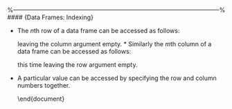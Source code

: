 
%------------------------------------------------------------------------------------------------------%
#### {Data Frames: Indexing}


* The $n$th row of a data frame can be accessed as follows:
\begin{verbatim}
> framename[n,]
\end{verbatim}
leaving the column argument empty. * Similarly the $m$th
column of a data frame can be accessed as follows:
\begin{verbatim}
> framename[,m]
\end{verbatim}
this time leaving the row argument empty.

* A particular value can be accessed by specifying the row and
column numbers together.
\begin{verbatim}
> framename[n,m]
\end{verbatim}
\end{document}
